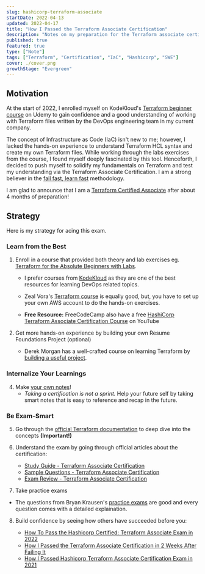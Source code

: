 ```yaml
---
slug: hashicorp-terraform-associate
startDate: 2022-04-13
updated: 2022-04-17
title: "How I Passed the Terraform Associate Certification"
description: "Notes on my preparation for the Terraform associate certification"
published: true
featured: true
type: ["Note"]
tags: ["Terraform", "Certification", "IaC", "Hashicorp", "SWE"]
cover: ./cover.png
growthStage: "Evergreen"
---
```


<BasicImage
  src="https://res.cloudinary.com/wtkw/image/upload/v1650204436/waltertengcom/garden/hashicorp-terraform-associate/cover_vjsjhq.png"
  alt="cover"
/>

## Motivation

At the start of 2022, I enrolled myself on KodeKloud's [Terraform beginner course](https://www.udemy.com/course/terraform-for-the-absolute-beginners/) on Udemy to gain confidence and a good understanding of working with Terraform files written by the DevOps engineering team in my current company.

The concept of Infrastructure as Code (IaC) isn't new to me; however, I lacked the hands-on experience to understand Terraform HCL syntax and create my own Terraform files. While working through the labs exercises from the course, I found myself deeply fascinated by this tool. Henceforth, I decided to push myself to solidify my fundamentals on Terraform and test my understanding via the Terraform Associate Certification. I am a strong believer in the [fail fast, learn fast](https://www.kornferry.com/insights/this-week-in-leadership/fail-fast-learn-fast) methodology.

I am glad to announce that I am a [Terraform Certified Associate](https://www.credly.com/earner/earned/badge/89364b43-ea7b-44a0-a111-0512e99f4aca) after about 4 months of preparation!

## Strategy

Here is my strategy for acing this exam.

### Learn from the Best

1. Enroll in a course that provided both theory and lab exercises eg.
   [Terraform for the Absolute Beginners with Labs](https://www.udemy.com/course/terraform-for-the-absolute-beginners/).

   - I prefer courses from [KodeKloud](https://kodekloud.com/) as they are one of the best resources for learning DevOps related topics.

   - Zeal Vora's [Terraform course](https://www.udemy.com/course/terraform-beginner-to-advanced/) is equally good, but, you have to set up your own AWS account to do the hands-on exercises.

   - **Free Resource:** FreeCodeCamp also have a free [HashiCorp Terraform Associate Certification Course](https://www.youtube.com/watch?v=V4waklkBC38) on YouTube

2. Get more hands-on experience by building your own Resume Foundations Project (optional)

   - Derek Morgan has a well-crafted course on learning Terraform by [building a useful project](https://courses.morethancertified.com/p/rfp-terraform).

### Internalize Your Learnings

4. Make [your own notes](https://github.com/davzoku/terraformfiles/blob/main/terraform-associate/README.md)!
   - _Taking a certification is not a sprint._ Help your future self by taking smart notes that is easy to reference and recap in the future.

### Be Exam-Smart

5. Go through the [official Terraform documentation](https://www.terraform.io/intro) to deep dive into the concepts **(Important!)**

6. Understand the exam by going through official articles about the certification:

   - [Study Guide - Terraform Associate Certification](https://learn.hashicorp.com/tutorials/terraform/associate-study?in=terraform/certification)
   - [Sample Questions - Terraform Associate Certification](https://learn.hashicorp.com/tutorials/terraform/associate-questions?in=terraform/certification)
   - [Exam Review - Terraform Associate Certification](https://learn.hashicorp.com/tutorials/terraform/associate-review?in=terraform/certification)

7. Take practice exams

- The questions from Bryan Krausen's [practice exams](https://www.udemy.com/course/terraform-associate-practice-exam/) are good and every question comes with a detailed explaination.

8. Build confidence by seeing how others have succeeded before you:

   - [How To Pass the Hashicorp Certified: Terraform Associate Exam in 2022](https://www.youtube.com/watch?v=R6tVMpNtvQo)
   - [How I Passed the Terraform Associate Certification in 2 Weeks After Failing It](https://www.youtube.com/watch?v=Cjlv2AbU8Dk)
   - [How I Passed Hashicorp Terraform Associate Certification Exam in 2021](https://www.youtube.com/watch?v=TSKjg-fclY4&t=621s)
